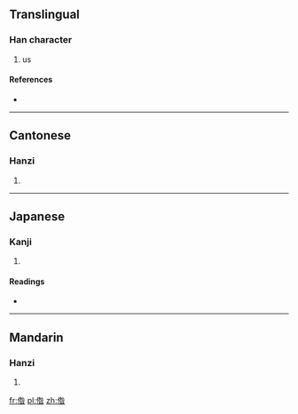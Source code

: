 ==Translingual==

===Han character===
{{Han char|rn=9|rad=人|as=09|sn=11|four=2826<sub>4</sub>|canj=人竹人日 (OHOA), 人竹卜日 (OHYA)}}

# us

====References====
* {{Han ref|kx=0112.071|dkj=00923|hdz=10194.040|uh=507A|ud=20602|bh=B0AF|bd=45231}}

----

==Cantonese==

===Hanzi===
{{yue-hanzi|jyut=|y=ja1}}

# {{defn|Cantonese|sort=人09}}

----

==Japanese==

===Kanji===
{{ja-kanji|grade=|rs=人09}}

# {{defn|Japanese|sort=人09}}

====Readings====
* {{ja-readings|on=[[さん]] (san)|kun=}}

----

==Mandarin==

===Hanzi===
{{cmn-hanzi|pin=[[zá]] ([[za2]])|wg=tsa<sup>2</sup>}}

# {{defn|Mandarin|sort=人09}}

[[fr:偺]]
[[pl:偺]]
[[zh:偺]]